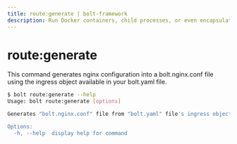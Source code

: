```yaml
---
title: route:generate | bolt-framework
description: Run Docker containers, child processes, or even encapsulate your entire project within a VM, all under one unified API.
---
```



<Meta title="References/CLI References/route:generate" />

# route:generate

This command generates nginx configuration into a bolt.nginx.conf file using the ingress object available in your bolt.yaml file.

```bash
$ bolt route:generate --help
Usage: bolt route:generate [options]

Generates "bolt.nginx.conf" file from "bolt.yaml" file's ingress object

Options:
  -h, --help  display help for command
```
